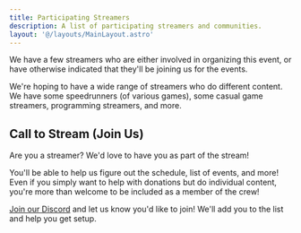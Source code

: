 ```yaml
---
title: Participating Streamers
description: A list of participating streamers and communities.
layout: '@/layouts/MainLayout.astro'
---
```



We have a few streamers who are either involved in organizing this event, or have otherwise indicated that they'll be joining
us for the events.

We're hoping to have a wide range of streamers who do different content. We have some speedrunners (of various games), some casual game streamers, programming streamers, and more.

<Streamers />

## Call to Stream (Join Us)

Are you a streamer? We'd love to have you as part of the stream!

You'll be able to help us figure out the schedule, list of events, and more! Even if you simply want to help with donations
but do individual content, you're more than welcome to be included as a member of the crew!

[Join our Discord](https://discord.theframedrops.com) and let us know you'd like to join! We'll add you to the list and help
you get setup.
